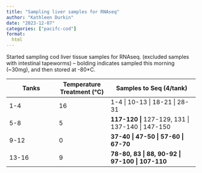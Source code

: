 ```yaml
---
title: "Sampling liver samples for RNAseq"
author: "Kathleen Durkin"
date: "2023-12-07"
categories: ["pacifc-cod"]
format:
  html
---
```


Started sampling cod liver tissue samples for RNAseq. (excluded samples with intestinal tapeworms) -- bolding indicates sampled this morning (\~30mg), and then stored at -80\*C.

| Tanks | Temperature Treatment (°C) | Samples to Seq (4/tank)                           |
|-------------------|--------------------|----------------------------------|
| 1-4   | 16                         | 1-4 \| 10-13 \| 18-21 \| 28-31                    |
| 5-8   | 5                          | **117-120 \|** 127-129, 131 \| 137-140 \| 147-150 |
| 9-12  | 0                          | **37-40 \| 47-50 \| 57-60 \| 67-70**              |
| 13-16 | 9                          | **78-80, 83 \| 88, 90-92 \| 97-100 \| 107-110**   |
